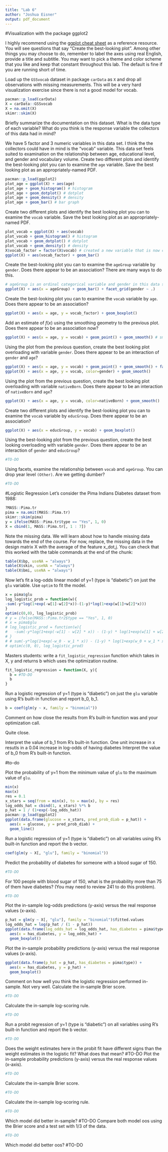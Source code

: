 ```yaml
---
title: "Lab 6"
author: "Joshua Eisner"
output: pdf_document
---
```

#Visualization with the package ggplot2

I highly recommend using the [ggplot cheat sheet](https://rstudio.com/wp-content/uploads/2015/03/ggplot2-cheatsheet.pdf) as a reference resource. You will see questions that say "Create the best-looking plot". Among other things you may choose to do, remember to label the axes using real English, provide a title and subtitle. You may want to pick a theme and color scheme that you like and keep that constant throughout this lab. The default is fine if you are running short of time.

Load up the `GSSvocab` dataset in package `carData` as `X` and drop all observations with missing measurements. This will be a very hard visualization exercise since there is not a good model for vocab.

```r
pacman::p_load(carData)
X = carData::GSSvocab
X = na.omit(X)
skimr::skim(X)
```
Briefly summarize the documentation on this dataset. What is the data type of each variable? What do you think is the response variable the collectors of this data had in mind?

We have 5 factor and 3 numeric variables in this data set. I think the the collectors could have in mind is the "vocab" variable. This data set feels suited to examination on the relationship between age, educational level, and gender and vocabulary volume.
Create two different plots and identify the best-looking plot you can to examine the `age` variable. Save the best looking plot as an appropriately-named PDF.
```r

pacman::p_load(ggplot2)
plot_age = ggplot(X) + aes(age)
plot_age + geom_histogram() # histogram
plot_age + geom_dotplot() # dotplot
plot_age + geom_density() # density
plot_age + geom_bar() # bar graph
```
Create two different plots and identify the best looking plot you can to examine the `vocab` variable. Save the best looking plot as an appropriately-named PDF.
```r
plot_vocab = ggplot(X) + aes(vocab)
plot_vocab + geom_histogram() # histogram
plot_vocab + geom_dotplot() # dotplot
plot_vocab + geom_density() # density
X$vocab_factor = factor(X$vocab) # created a new variable that is now categorical
ggplot(X) + aes(vocab_factor) + geom_bar()
```
Create the best-looking plot you can to examine the `ageGroup` variable by `gender`. Does there appear to be an association? There are many ways to do this.

```r
# ageGroup is an ordinal categorical variable and gender in this data set is binary
ggplot(X) + aes(x = ageGroup) + geom_bar() + facet_grid(gender ~ .) 
```
Create the best-looking plot you can to examine the `vocab` variable by `age`. Does there appear to be an association?

```r
ggplot(X) + aes(x = age, y = vocab_factor) + geom_boxplot()
```
Add an estimate of $f(x)$ using the smoothing geometry to the previous plot. Does there appear to be an association now?

```r
ggplot(X) + aes(x = age, y = vocab) + geom_point() + geom_smooth() # smoothing model 
```
Using the plot from the previous question, create the best looking plot overloading with variable `gender`. Does there appear to be an interaction of `gender` and `age`?
```r
ggplot(X) + aes(x = age, y = vocab) + geom_point() + geom_smooth() + facet_grid(. ~ gender)
ggplot(X) + aes(x = age, y = vocab, color=gender) + geom_smooth() 
```
Using the plot from the previous question, create the best looking plot overloading with variable `nativeBorn`. Does there appear to be an interaction of `nativeBorn` and `age`?
```r
ggplot(X) + aes(x = age, y = vocab, color=nativeBorn) + geom_smooth() 
```
Create two different plots and identify the best-looking plot you can to examine the `vocab` variable by `educGroup`. Does there appear to be an association?
```r
ggplot(X) + aes(x = educGroup, y = vocab) + geom_boxplot()
```
Using the best-looking plot from the previous question, create the best looking overloading with variable `gender`. Does there appear to be an interaction of `gender` and `educGroup`?
```r
#TO-DO
```
Using facets, examine the relationship between `vocab` and `ageGroup`. You can drop year level `(Other)`. Are we getting dumber?
```r
#TO-DO
```
#Logistic Regression
Let's consider the Pima Indians Diabetes dataset from 1988:
```r
?MASS::Pima.tr
pima = na.omit(MASS::Pima.tr)
skimr::skim(pima)
y = ifelse(MASS::Pima.tr$type == "Yes", 1, 0)
X = cbind(1, MASS::Pima.tr[, 1 : 7])
```
Note the missing data. We will learn about how to handle missing data towards the end of the course. For now, replace, the missing data in the design matrix X with the average of the feature x_dot,j. You can check that this worked with the table commands at the end of the chunk:
```r
table(X$bp, useNA = "always")
table(X$skin, useNA = "always")
table(X$bmi, useNA = "always")
```
Now let's fit a log-odds linear model of y=1 (type is "diabetic") on just the `glu` variable. Use `optim` to fit the model.
```r
x = pima$glu
log_logistic_prob = function(w){
-sum(-y*log(1+exp(-w[1]-w[2]*x))-(1-y)*log(1+exp(w[1]+w[2]*x)))
}
optim(c(0,0), log_logistic_prob)
# y = ifelse(MASS::Pima.tr2$type == "Yes", 1, 0)
# x = pima$glu
# log_logistic_prod = function(w){
#   -sum(-y*log(1+exp(-w[1] - w[2] * x)) - (1-y) * log(1+exp(w[1] + w[2] * x)))
# }
# # sum(-y*log(1+exp(-w_0 - w_1 * x)) - (1-y) * log(1+exp(w_0 + w_1 * x)))
# optim(c(0, 0), log_logistic_prod)
```
Masters students: write a `fit_logistic_regression` function which takes in X, y and returns b which uses the optimization routine.
```r
fit_logistic_regression = function(X, y){
  b = #TO-DO
  b
}
```
Run a logistic regression of y=1 (type is "diabetic") on just the `glu` variable using R's built-in function and report b_0, b_1.
```r
b = coef(glm(y ~ x, family = "binomial"))
```
Comment on how close the results from R's built-in function was and your optimization call.

Quite close. 

Interpret the value of b_1 from R's built-in function.
One unit increase in x resutls in a 0.04 increase in log-odds of having diabetes
Interpret the value of b_0 from R's built-in function.

#to-do

Plot the probability of y=1 from the minimum value of `glu` to the maximum value of `glu`.
```r
min(x)
max(x)
res = 0.1
x_stars = seq(from = min(x), to = max(x), by = res)
log_odds_hat = cbind(1, x_stars) %*% b
p_hat = 1 / (1+exp(-log_odds_hat))
pacman::p_load(ggplot2)
ggplot(data.frame(glucose = x_stars, pred_prob_diab = p_hat)) + 
  aes(x = glucose, y = pred_prob_diab) +
  geom_line()
```
Run a logistic regression of y=1 (type is "diabetic") on all variables using R's built-in function and report the b vector.
```r
coef(glm(y ~ X[, "glu"], family = "binomial"))
```
Predict the probability of diabetes for someone with a blood sugar of 150.
```r
#TO-DO
```
For 100 people with blood sugar of 150, what is the probability more than 75 of them have diabetes? (You may need to review 241 to do this problem).
```r
#TO-DO
```
Plot the in-sample log-odds predictions (y-axis) versus the real response values (x-axis).
```r
p_hat = glm(y ~ X[, "glu"], family = "binomial")$fitted.values
log_odds_hat = log(p_hat / (1 - p_hat))
ggplot(data.frame(log_odds_hat = log_odds_hat, has_diabetes = pima$type)) + 
  aes(x = has_diabetes, y = log_odds_hat) + 
  geom_boxplot()
```
Plot the in-sample probability predictions (y-axis) versus the real response values (x-axis).
```r
ggplot(data.frame(p_hat = p_hat, has_diabetes = pima$type)) + 
  aes(x = has_diabetes, y = p_hat) + 
  geom_boxplot()
```
Comment on how well you think the logistic regression performed in-sample.
Not very well. 
Calculate the in-sample Brier score.
```r
#TO-DO
```
Calculate the in-sample log-scoring rule.
```r
#TO-DO
```
Run a probit regression of y=1 (type is "diabetic") on all variables using R's built-in function and report the b vector.
```r
#TO-DO
```
Does the weight estimates here in the probit fit have different signs than the weight estimates in the logistic fit? What does that mean?
#TO-DO
Plot the in-sample probability predictions (y-axis) versus the real response values (x-axis).
```r
#TO-DO
```
Calculate the in-sample Brier score.
```r
#TO-DO
```
Calculate the in-sample log-scoring rule.
```r
#TO-DO
```
Which model did better in-sample?
#TO-DO
Compare both model oos using the Brier score and a test set with 1/3 of the data.
```r
#TO-DO
```
Which model did better oos?
#TO-DO

